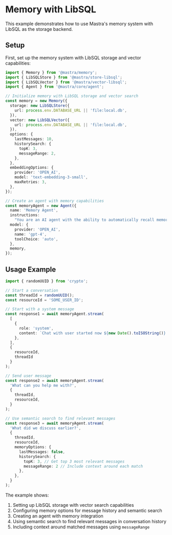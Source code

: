 # Memory with LibSQL

This example demonstrates how to use Mastra's memory system with LibSQL as the storage backend.

## Setup

First, set up the memory system with LibSQL storage and vector capabilities:

```typescript
import { Memory } from '@mastra/memory';
import { LibSQLStore } from '@mastra/store-libsql';
import { LibSQLVector } from '@mastra/vector-libsql';
import { Agent } from '@mastra/core/agent';

// Initialize memory with LibSQL storage and vector search
const memory = new Memory({
  storage: new LibSQLStore({
    url: process.env.DATABASE_URL || 'file:local.db',
  }),
  vector: new LibSQLVector({
    url: process.env.DATABASE_URL || 'file:local.db',
  }),
  options: {
    lastMessages: 10,
    historySearch: {
      topK: 3,
      messageRange: 2,
    },
  },
  embeddingOptions: {
    provider: 'OPEN_AI',
    model: 'text-embedding-3-small',
    maxRetries: 3,
  },
});

// Create an agent with memory capabilities
const memoryAgent = new Agent({
  name: 'Memory Agent',
  instructions:
    "You are an AI agent with the ability to automatically recall memories from previous interactions. You may have conversations that last hours, days, months, or years. If you don't know it already you should ask for the users name and some info about them.",
  model: {
    provider: 'OPEN_AI',
    name: 'gpt-4',
    toolChoice: 'auto',
  },
  memory,
});
```

## Usage Example

```typescript
import { randomUUID } from 'crypto';

// Start a conversation
const threadId = randomUUID();
const resourceId = 'SOME_USER_ID';

// Start with a system message
const response1 = await memoryAgent.stream(
  [
    {
      role: 'system',
      content: `Chat with user started now ${new Date().toISOString()}. Don't mention this message.`,
    },
  ],
  { 
    resourceId, 
    threadId 
  }
);

// Send user message
const response2 = await memoryAgent.stream(
  'What can you help me with?',
  {
    threadId,
    resourceId,
  }
);

// Use semantic search to find relevant messages
const response3 = await memoryAgent.stream(
  'What did we discuss earlier?',
  {
    threadId,
    resourceId,
    memoryOptions: {
      lastMessages: false,
      historySearch: {
        topK: 3, // Get top 3 most relevant messages
        messageRange: 2 // Include context around each match
      },
    },
  }
);
```

The example shows:
1. Setting up LibSQL storage with vector search capabilities
2. Configuring memory options for message history and semantic search
3. Creating an agent with memory integration
4. Using semantic search to find relevant messages in conversation history
5. Including context around matched messages using `messageRange`
